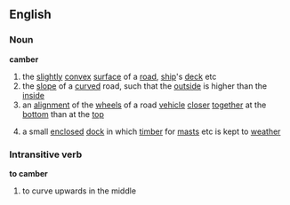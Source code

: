 ==English==

===Noun===
'''camber'''
# the [[slightly]] [[convex]] [[surface]] of a [[road]], [[ship]]'s [[deck]] etc
# the [[slope]] of a [[curved]] road, such that the [[outside]] is higher than the [[inside]]
# an [[alignment]] of the [[wheel]]s of a road [[vehicle]] [[closer]] [[together]] at the [[bottom]] than at the [[top]]
#{{nautical}} a small [[enclosed]] [[dock]] in which [[timber]] for [[mast]]s etc is kept to [[weather]]

===Intransitive verb===
'''to camber'''
# to curve upwards in the middle